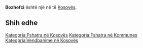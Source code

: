 {{Fshat në 
 | Emri                = Bozhefci
 | EmriAlt                = 
 | NAME_SHORT_FORM=      
 | NAME_GENERIC=      
 | NAME_SORT_NAME_RO=      BOZHEFCI
 | FULL_NAME_RO = Bozhefci
 | FULL_NAME_ND_RO=Bozhefci
 | SORT_NAME_RG=BOZHEFCI
 | FULL_NAME_RG=Bozhefci
 | FULL_NAME_ND_RG=Bozhefci
 | SRP_NAME_SHORT_FORM=      
 | SRP_NAME_GENERIC=      
 | SRP_NAME_SORT_NAME_RO=      
 | SRP_FULL_NAME_RO = 
 | SRP_FULL_NAME_ND_RO=
 | SRP_SORT_NAME_RG=
 | SRP_FULL_NAME_RG=
 | SRP_FULL_NAME_ND_RG=
 | Emri (Rasa dhanore) = 
 | Figura              = 
 | Shteti              = Kosovo
 | Komuna              = 
 | Kodi postar         = 
 | Sipërfaqja          = 

 | Popullsia           = 

 | Regj. i popullsisë  = 
 | Dend. e popullsisë  = 
 | Faqja zyrtare       = 
 <!--- Koordinatat ----> 
 | Gjerësia            = 42.544722
 | Gjatësia            = 21.530278
 | Lartësia            = 
}}
'''Bozhefci''' është një [[]] në [[]] të [[Kosovës]].

<!-- == Gjeografia == -->
<!-- == Historia == -->
<!-- == Demografia == -->
== Shih edhe ==
{{Komuna }}
{{Kosovo-Administrata-Cung}}

[[Kategoria:Fshatra në Kosovës]]
[[Kategoria:Fshatra në Kommunes ]]
[[Kategoria:Vendbanime në Kosovës]]